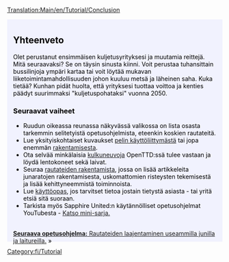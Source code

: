 [[Translation:Main/en/Tutorial/Conclusion]]{{en/-}}
{{en/Tabs|5|5
|Opetusohjelma/Fi|1. Aloittaminen<!--
-->|Opetusohjelma/Bussit/Fi|2. Linja-autot<!--
-->|Opetusohjelma/Junat/Fi|3. Junat<!--
-->|Opetusohjelma/Lentokoneet/Fi|4. Lentokoneet<!--
-->|Opetusohjelma/Yhteenveto/Fi|5. Yhteenveto}}
<div style="padding:.5em 1em 1em 1em; border-top:none; background-color:#f1f2fe; color:#000;">
{{tutorial/Fi}}
==Yhteenveto==
Olet perustanut ensimmäisen kuljetusyrityksesi ja muutamia reittejä. Mitä seuraavaksi? Se on täysin sinusta kiinni. Voit perustaa tuhansittain bussilinjoja ympäri kartaa tai voit löytää mukavan liiketoimintamahdollisuuden johon kuuluu metsä ja läheinen saha. Kuka tietää? Kunhan pidät huolta, että yrityksesi tuottaa voittoa ja kenties päädyt suurimmaksi "kuljetuspohataksi" vuonna 2050.

===Seuraavat vaiheet===
* Ruudun oikeassa reunassa näkyvässä valikossa on lista osasta tarkemmin selitetyistä opetusohjelmista, eteenkin koskien rautateitä.
* Lue yksityiskohtaiset kuvaukset [[Main/fi/Pelin käyttöliittymä|pelin käyttöliittymästä]] tai jopa enemmän [[Main/fi/Rakentaminen|rakentamisesta]].
* Ota selvää minkälaisia [[Main/fi/Kulkuneuvot|kulkuneuvoja]] OpenTTD:ssä tulee vastaan ja löydä lentokoneet sekä laivat.
* Seuraa [[Main/fi/Rautateiden rakentaminen|rautateiden rakentamista]], jossa on lisää artikkeleita junaratojen rakentamisesta, uskomattomien risteysten tekemisestä ja lisää kehittyneemmistä toiminnoista.
* Lue [[Main/fi/OpenTTD|käyttöopas]], jos tarvitset tietoa jostain tietystä asiasta - tai yritä etsiä sitä suoraan.
* Tarkista myös Sapphire United:n käytännölliset opetusohjelmat YouTubesta - [http://www.youtube.com/watch?v=KAriYewKvj8&feature=PlayList&p=C168C0CB0588B9A0&index=0&playnext=1 Katso mini-sarja.]

<br style="clear:both;">
<span style="float: right">[[Main/fi/Opetusohjelma/Kaksi asemalaituria|'''Seuraava opetusohjelma:''' Rautateiden laajentaminen useammilla junilla ja laitureilla.]] &raquo;</span>
</div>
[[Category:fi/Tutorial]]